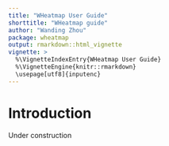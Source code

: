 ```yaml
---
title: "WHeatmap User Guide"
shorttitle: "WHeatmap guide"
author: "Wanding Zhou"
package: wheatmap
output: rmarkdown::html_vignette
vignette: >
  %\VignetteIndexEntry{WHeatmap User Guide}
  %\VignetteEngine{knitr::rmarkdown}
  \usepage[utf8]{inputenc}
---
```


# Introduction

Under construction
